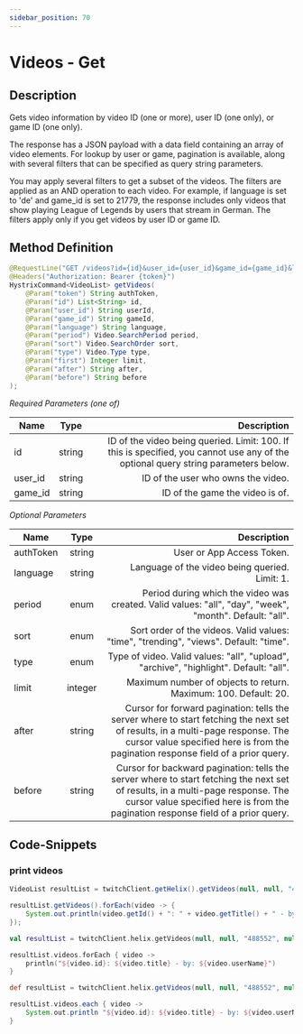 ```yaml
---
sidebar_position: 70
---
```



# Videos - Get

## Description

Gets video information by video ID (one or more), user ID (one only), or game ID (one only).

The response has a JSON payload with a data field containing an array of video elements. For lookup by user or game, pagination is available, along with several filters that can be specified as query string parameters.

You may apply several filters to get a subset of the videos. The filters are applied as an AND operation to each video. For example, if language is set to 'de' and game_id is set to 21779, the response includes only videos that show playing League of Legends by users that stream in German. The filters apply only if you get videos by user ID or game ID.

## Method Definition

```java
@RequestLine("GET /videos?id={id}&user_id={user_id}&game_id={game_id}&language={language}&period={period}&sort={sort}&type={type}&after={after}&before={before}&first={first}")
@Headers("Authorization: Bearer {token}")
HystrixCommand<VideoList> getVideos(
    @Param("token") String authToken,
    @Param("id") List<String> id,
    @Param("user_id") String userId,
    @Param("game_id") String gameId,
    @Param("language") String language,
    @Param("period") Video.SearchPeriod period,
    @Param("sort") Video.SearchOrder sort,
    @Param("type") Video.Type type,
    @Param("first") Integer limit,
    @Param("after") String after,
    @Param("before") String before
);
```

*Required Parameters (one of)*

| Name          | Type      | Description  |
| ------------- |:---------:| -----------------:|
| id | string | ID of the video being queried. Limit: 100. If this is specified, you cannot use any of the optional query string parameters below. |
| user_id | string | ID of the user who owns the video. |
| game_id | string | ID of the game the video is of. |

*Optional Parameters*

| Name          | Type      | Description  |
| ------------- |:---------:| -----------------:|
| authToken     | string    | User or App Access Token. |
| language | string | Language of the video being queried. Limit: 1. |
| period | enum | Period during which the video was created. Valid values: "all", "day", "week", "month". Default: "all". |
| sort | enum | Sort order of the videos. Valid values: "time", "trending", "views". Default: "time". |
| type | enum | Type of video. Valid values: "all", "upload", "archive", "highlight". Default: "all". |
| limit | integer | Maximum number of objects to return. Maximum: 100. Default: 20. |
| after | string | Cursor for forward pagination: tells the server where to start fetching the next set of results, in a multi-page response. The cursor value specified here is from the pagination response field of a prior query. |
| before | string | Cursor for backward pagination: tells the server where to start fetching the next set of results, in a multi-page response. The cursor value specified here is from the pagination response field of a prior query. |

## Code-Snippets

### print videos

<Tabs groupId="code">
<TabItem value="java" label="Java">

```java
VideoList resultList = twitchClient.getHelix().getVideos(null, null, "488552", null, null, null, null, null, 100, null, null).execute();

resultList.getVideos().forEach(video -> {
	System.out.println(video.getId() + ": " + video.getTitle() + " - by: " + video.getUserName());
});
```

</TabItem>
<TabItem value="kotlin" label="Kotlin">

```kotlin
val resultList = twitchClient.helix.getVideos(null, null, "488552", null, null, null, null, null, 100, null, null).execute()

resultList.videos.forEach { video ->
	println("${video.id}: ${video.title} - by: ${video.userName}")
}
```

</TabItem>
<TabItem value="groovy" label="Groovy">

```groovy
def resultList = twitchClient.helix.getVideos(null, null, "488552", null, null, null, null, null, 100, null, null).execute()

resultList.videos.each { video ->
	System.out.println "${video.id}: ${video.title} - by: ${video.userName}"
}
```

</TabItem>
</Tabs>
